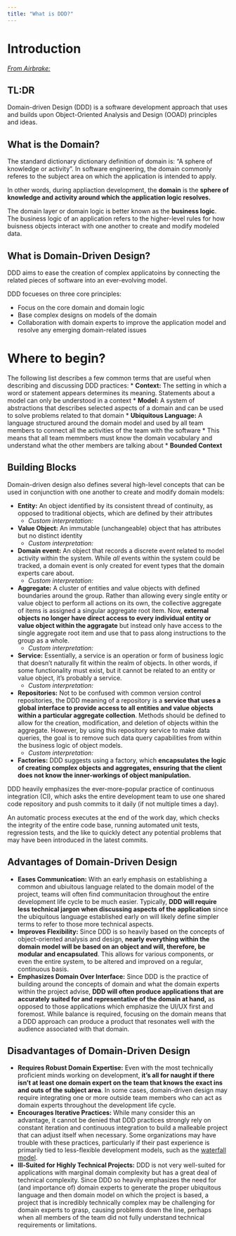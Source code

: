 ```yaml
---
title: "What is DDD?"
---
```

# Introduction
[_From Airbrake:_](https://blog.airbrake.io/blog/software-design/domain-driven-design)

:::{.callout-note}
## TL:DR
Domain-driven Design (DDD) is a software development approach that uses and builds upon Object-Oriented Analysis and Design (OOAD) principles and ideas.
:::

## What is the Domain?
The standard dictionary dictionary definition of domain is: "A sphere of knowledge or activity". In software engineering, the domain commonly referes to the subject area on which the application is intended to apply.

In other words, during appliaction development, the **domain** is the **sphere of knowledge and activity around which the application logic resolves.**

The domain layer or domain logic is better known as the **business logic**. The business logic of an application refers to the higher-level rules for how buisness objects interact with one another to create and modify modeled data.

## What is Domain-Driven Design?
DDD aims to ease the creation of complex applicatoins by connecting the related pieces of software into an ever-evolving model.

DDD focueses on three core principles:

* Focus on the core domain and domain logic
* Base complex designs on models of the domain
* Collaboration with domain experts to improve the application model and resolve any emerging domain-related issues

# Where to begin?

The following list describes a few common terms that are useful when describing and discussing DDD practices:
* **Context:** The setting in which a word or statement appears determines its meaning. Statements about a model can only be understood in a context
* **Model:** A system of abstractions that describes selected aspects of a domain and can be used to solve problems related to that domain
* **Ubiquitous Language:** A language structured around the domain model and used by all team members to connect all the activities of the team with the software
    * This means that all team memmbers must know the domain vocabulary and understand what the other members are talking about
* **Bounded Context**

## Building Blocks
Domain-driven design also defines several high-level concepts that can be used in conjunction with one another to create and modify domain models:

* **Entity:** An object identified by its consistent thread of continuity, as opposed to traditional objects, which are defined by their attributes
    * _Custom interpretation:_ 
* **Value Object:** An immutable (unchangeable) object that has attributes but no distinct identity
    * _Custom interpretation:_
* **Domain event:** An object that records a discrete event related to model activity within the system. While _all_ events within the system could be tracked, a domain event is only created for event types that the domain experts care about.
    * _Custom interpretation:_
* **Aggregate:** A cluster of entities and value objects with defined boundaries around the group. Rather than allowing every single entity or value object to perform all actions on its own, the collective aggregate of items is assigned a singular aggregate root item. Now, **external objects no longer have direct access to every individual entity or value object within the aggragate** but instead only have access to the single aggregate root item and use that to pass along instructions to the group as a whole.
    * _Custom interpretation:_
* **Service:** Essentially, a service is an operation or form of business logic that doesn't naturally fit within the realm of objects. In other words, if some functionality must exist, but it cannot be related to an entity or value object, it's probably a service.
    * _Custom interpretation:_
* **Repositories:** Not to be confused with common version control repositories, the DDD meaning of a repository is a **service that uses a global interface to provide access to all entities and value objects within a particular aggregate collection**. Methods should be defined to allow for the creation, modification, and deletion of objects within the aggregate. However, by using this repository service to make data queries, the goal is to remove such data query capabilities from within the business logic of object models.
    * _Custom interpretation:_
* **Factories:** DDD suggests using a factory, which **encapsulates the logic of creating complex objects and aggregates, ensuring that the client does not know the inner-workings of object manipulation.**

DDD heavily emphasizes the ever-more-popular practice of continuous integration (CI), which asks the entire development team to use one shared code repository and push commits to it daily (if not multiple times a day).

An automatic process executes at the end of the work day, which checks the integrity of the entire code base, running automated unit tests, regression tests, and the like to quickly detect any potential problems that may have been introduced in the latest commits.

## Advantages of Domain-Driven Design

* **Eases Communication:** With an early emphasis on establishing a common and ubiuitous language related to the domain model of the project, teams will often find communitacion throughout the entire development life cycle to be much easier. Typically, **DDD will require less technical jargon when discussing aspects of the application** since the ubiquitous language established early on will likely define simpler terms to refer to those more technical aspects.
* **Improves Flexibility:** Since DDD is so heavily based on the concepts of object-oriented analysis and design, **nearly everything within the domain model will be based on an object and will, therefore, be modular and encapsulated**. This allows for various components, or even the entire system, to be altered and improved on a regular, continuous basis.
* **Emphasizes Domain Over Interface:** Since DDD is the practice of building around the concepts of domain and what the domain experts within the project advise, **DDD will often produce applications that are accurately suited for and representative of the domain at hand,** as opposed to those applications which emphasize the UI/UX first and foremost. While balance is required, focusing on the domain means that a DDD approach can produce a product that resonates well with the audience associated with that domain.

## Disadvantages of Domain-Driven Design

* **Requires Robust Domain Expertise:** Even with the most technically proficient minds working on development, **it's all for naught if there isn't at least one domain expert on the team that knows the exact ins and outs of the subject area**. In some cases, domain-driven design may require integrating one or more outside team members who can act as domain experts throughout the development life cycle.
* **Encourages Iterative Practices:** While many consider this an advantage, it cannot be denied that DDD practices strongly rely on constant iteration and continuous integration to build a malleable project that can adjust itself when necessary. Some organizations may have trouble with these practices, particularly if their past experience is primarily tied to less-flexible development models, such as the [waterfall model](https://airbrake.io/blog/sdlc/waterfall-model).
* **Ill-Suited for Highly Technical Projects:** DDD is not very well-suited for applications with marginal domain complexity but has a great deal of technical complexity. Since DDD so heavily emphasizes the need for (and importance of) domain experts to generate the proper ubiquitous language and then domain model on which the project is based, a project that is incredibly technically complex may be challenging for domain experts to grasp, causing problems down the line, perhaps when all members of the team did not fully understand technical requirements or limitations.

